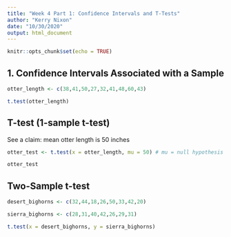 ```yaml
---
title: "Week 4 Part 1: Confidence Intervals and T-Tests"
author: "Kerry Nixon"
date: "10/30/2020"
output: html_document
---
```


```r
knitr::opts_chunk$set(echo = TRUE)
```

## 1. Confidence Intervals Associated with a Sample

```r
otter_length <- c(38,41,50,27,32,41,48,60,43)

t.test(otter_length)
```


## T-test (1-sample t-test)

See a claim: mean otter length is 50 inches

```r
otter_test <- t.test(x = otter_length, mu = 50) # mu = null hypothesis that mean is 50 for the given sample x = otter length. Saving this test as an object. 

otter_test
```
## Two-Sample t-test

```r
desert_bighorns <- c(32,44,18,26,50,33,42,20)

sierra_bighorns <- c(28,31,40,42,26,29,31)

t.test(x = desert_bighorns, y = sierra_bighorns)

```





